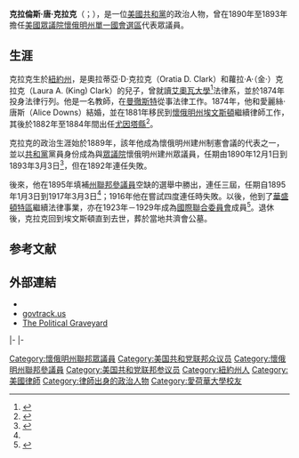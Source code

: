 {{Infobox Governor
|honorific-prefix = [[尊敬的|尊敬的]]
|name        = 克拉倫斯·D·克拉克<br>Clarence D. Clark
|image = Senator Clarence Don Clark3.jpg  
| jr/sr=參議員
| state=[[懷俄明州|懷俄明州]]
|term_start  = 1895年1月23日
|term_end    = 1917年3月3日
|predecessor = [[弗朗西斯·沃倫|弗朗西斯·E·沃倫]]
|successor   = {{le|約翰·B·肯德里克|John B. Kendrick}}
| state2 = [[懷俄明州|懷俄明州]]
| district2 = [[懷俄明州單一國會選區|一]]
| term_start2 = 1890年12月1日
| term_end2 = 1893年3月3日
| preceded2 = 選區建立
| succeeded2 =[[亨利·A·科芬|亨利·A·科芬]]
| birth_date = {{birth date|1851|4|16}}
| birth_place = {{flag|United States|1851}}[[紐約州|紐約州]]{{le|桑迪溪 (紐約州)|Sandy Creek, New York|桑迪溪}}
| death_date = {{death date and age|1930|11|18|1851|4|16}}
| death_place = {{flag|United States|1912}}[[懷俄明州|懷俄明州]][[埃文斯頓_(懷俄明州)|埃文斯頓]]
|profession=[[政治家|政治家]]、[[律師|律師]]、[[教師|教師]]
|party = [[共和黨_(美國)|共和黨]]
|spouse = 愛麗絲·唐斯（Alice Downs）
}}

'''克拉倫斯·唐·克拉克'''（{{lang-en|Clarence Don Clark}}；{{bd|1851年|4月16日|1930年|11月18日}}），是一位[[共和黨_(美國)|美國共和黨]]的政治人物，曾在1890年至1893年擔任[[美國眾議院|美國眾議院]][[懷俄明州單一國會選區|懷俄明州單一國會選區]]代表眾議員。

==生涯==
克拉克生於[[紐約州|紐約州]]{{le|桑迪溪 (紐約州)|Sandy Creek, New York|桑迪溪}}，是奧拉蒂亞·D·克拉克（Oratia D. Clark）和蘿拉·A·（金·）克拉克（Laura A. (King) Clark）的兒子，曾就讀[[艾奧瓦大學|艾奧瓦大學]]<ref name="#1">{{cite web|url= http://bioguide.congress.gov/scripts/biodisplay.pl?index=C000425|title= CLARK, Clarence Don, (1851 - 1930)|publisher= Biographical Directory of the United States Congress|accessdate= November 18, 2012|archive-date= 2012-12-11|archive-url= https://web.archive.org/web/20121211233256/http://bioguide.congress.gov/scripts/biodisplay.pl?index=C000425|dead-url= no}}</ref>法律系，並於1874年投身法律行列。他是一名教師，在[[曼彻斯特_(爱荷华州)|曼徹斯特]]從事法律工作。1874年，他和愛麗絲·唐斯（Alice Downs）結婚，並在1881年移民到[[懷俄明州|懷俄明州]][[埃文斯頓_(懷俄明州)|埃文斯頓]]繼續律師工作，其後於1882年至1884年間出任[[尤因塔縣_(懷俄明州)|尤因塔縣]]{{le|縣法官|county attorney}}<ref>{{cite web|url= http://politicalgraveyard.com/bio/clark2.html|title= Clark, Clarence Don (1851-1930)|publisher= The Political Graveyard|accessdate= November 18,  2012|archive-date= 2017-11-08|archive-url= https://web.archive.org/web/20171108111151/http://politicalgraveyard.com/bio/clark2.html|dead-url= no}}</ref>。

克拉克的政治生涯始於1889年，該年他成為懷俄明州建州制憲會議的代表之一，並以[[共和黨_(美國)|共和黨]]黨員身份成為{{le|第51屆聯邦國會|51st United States Congress|第五十一屆}}與{{le|第52屆聯邦國會|52rd United States Congress|第五十二屆聯邦國會}}[[美國眾議院|眾議院]]懷俄明州建州眾議員，任期由1890年12月1日到1893年3月3日<ref>{{cite web|url= http://www.govtrack.us/congress/members/clarence_clark/402564|title= Sen. Clarence Clark|publisher= govtrack.us|accessdate= November 18, 2012|archive-date= 2019-04-08|archive-url= https://web.archive.org/web/20190408164054/https://www.govtrack.us/congress/members/clarence_clark/402564|dead-url= no}}</ref>，但在1892年連任失敗。

後來，他在1895年填補[[美國參議院|州聯邦參議員]]空缺的選舉中勝出，連任三屆，任期自1895年1月3日到1917年3月3日<ref name="#1"/>；1916年他在嘗試四度連任時失敗。以後，他到了[[華盛頓特區|華盛頓特區]]繼續法律事業，亦在1923年－1929年成為[[國際聯合委員會|國際聯合委員會]]成員<ref>{{Cite web |url=http://www.ijc.org/en_/U.S._Chairs |title=存档副本 |access-date=2016-02-24 |archive-url=https://web.archive.org/web/20160314210252/http://ijc.org/en_/U.S._Chairs |archive-date=2016-03-14 |dead-url=yes }}</ref>。退休後，克拉克回到埃文斯頓直到去世，葬於當地共濟會公墓。

==参考文献==
{{reflist}}

==外部連結==
* {{CongBio|C000425}}
* [http://www.govtrack.us/congress/members/clarence_clark/402564 govtrack.us]{{Wayback|url=http://www.govtrack.us/congress/members/clarence_clark/402564 |date=20190408164054 }}
* [http://politicalgraveyard.com/bio/clark2.html The Political Graveyard]{{Wayback|url=http://politicalgraveyard.com/bio/clark2.html |date=20171108111151 }}

{{s-start}}
{{s-par|us-hs}}
{{s-bef|before=[[約瑟夫·M·凱里|約瑟夫·M·凱里]]|as=眾議院代表}}
{{s-ttl|title=[[懷俄明州單一國會選區|懷俄明州單一國會選區]]<br>{{le|懷俄明州美國眾議院議員列表|List of United States Representatives from Wyoming|眾議院議員}}|years=1890年－1893年}}
{{s-aft|after=[[亨利·A·科芬|亨利·A·科芬]]}}
|-
{{s-par|us-sen}}
{{s-bef|before=[[弗朗西斯·沃倫|弗朗西斯·E·沃倫]]}}
{{s-ttl|title={{le|懷俄明州美國參議院議員列表|List of United States Senators from Wyoming|懷俄明州第1類參議員}}|years=1895年－1917年|alongside=[[約瑟夫·M·凱里|約瑟夫·M·凱里]]、[[弗朗西斯·沃倫|弗朗西斯·E·沃倫]]}}
{{s-aft|after={{le|約翰·B·肯德里克|John B. Kendrick}}}}
|-
{{succession box 
| before={{le|奧維·H·普拉特|Orville H. Platt}}
| title=[[美國參議院司法委員會|參議院司法委員會]]主席
| years=1905年－1912年
| after={{le|查爾斯·艾倫·庫爾伯森|Charles Allen Culberson}}
}}
{{s-gov}}
{{succession box 
| before={{le|俄巴迪亞·加德納|Obadiah Gardner}}
| title=[[國際聯合委員會|國際聯合委員會]]美方主席
| years=1923年－1929年
| after={{le|約翰·H·巴特利特|John H. Bartlett}}
}}
{{s-end}}

{{Authority control}}

{{DEFAULTSORT:Clark, Clarence}}
[[Category:懷俄明州聯邦眾議員|Category:懷俄明州聯邦眾議員]]
[[Category:美国共和党联邦众议员|Category:美国共和党联邦众议员]]
[[Category:懷俄明州聯邦參議員|Category:懷俄明州聯邦參議員]]
[[Category:美国共和党联邦参议员|Category:美国共和党联邦参议员]]
[[Category:紐約州人|Category:紐約州人]]
[[Category:美國律師|Category:美國律師]]
[[Category:律師出身的政治人物|Category:律師出身的政治人物]]
[[Category:愛荷華大學校友|Category:愛荷華大學校友]]